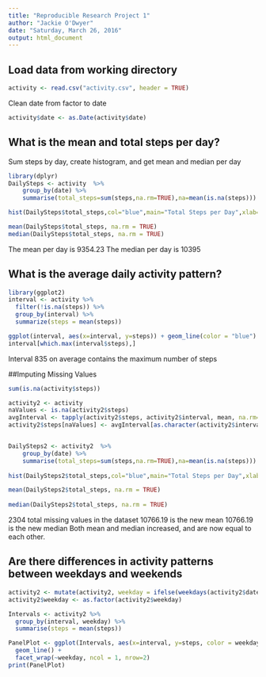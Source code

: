 ---
title: "Reproducible Research Project 1"
author: "Jackie O'Dwyer"
date: "Saturday, March 26, 2016"
output: html_document
---

## Load data from working directory
```{r echo = TRUE}
activity <- read.csv("activity.csv", header = TRUE)
```

Clean date from factor to date
```{r echo = TRUE}
activity$date <- as.Date(activity$date)
```

## What is the mean and total steps per day?
Sum steps by day, create histogram, and get mean and median per day
```{r}
library(dplyr)
DailySteps <- activity  %>% 
    group_by(date) %>%
    summarise(total_steps=sum(steps,na.rm=TRUE),na=mean(is.na(steps))) 

hist(DailySteps$total_steps,col="blue",main="Total Steps per Day",xlab="Total Steps")

mean(DailySteps$total_steps, na.rm = TRUE)
median(DailySteps$total_steps, na.rm = TRUE)

```
The mean per day is 9354.23
The median per day is 10395

## What is the average daily activity pattern?
``` {r}
library(ggplot2)
interval <- activity %>%
  filter(!is.na(steps)) %>%
  group_by(interval) %>%
  summarize(steps = mean(steps))

ggplot(interval, aes(x=interval, y=steps)) + geom_line(color = "blue")
interval[which.max(interval$steps),]
```
Interval 835 on average contains the maximum number of steps

##Imputing Missing Values
``` {r}
sum(is.na(activity$steps))

activity2 <- activity
naValues <- is.na(activity2$steps)
avgInterval <- tapply(activity2$steps, activity2$interval, mean, na.rm=TRUE, simplify=TRUE)
activity2$steps[naValues] <- avgInterval[as.character(activity2$interval[naValues])]


DailySteps2 <- activity2  %>% 
    group_by(date) %>%
    summarise(total_steps=sum(steps,na.rm=TRUE),na=mean(is.na(steps))) 
    
hist(DailySteps2$total_steps,col="blue",main="Total Steps per Day",xlab="Total Steps")

mean(DailySteps2$total_steps, na.rm = TRUE)
 
median(DailySteps2$total_steps, na.rm = TRUE)
```
2304 total missing values in the dataset
10766.19 is the new mean
10766.19 is the new median 
Both mean and median increased, and are now equal to each other.

## Are there differences in activity patterns between weekdays and weekends

``` {r}
activity2 <- mutate(activity2, weekday = ifelse(weekdays(activity2$date) == "Saturday" | weekdays(activity2$date) == "Sunday", "weekend", "weekday"))
activity2$weekday <- as.factor(activity2$weekday)

Intervals <- activity2 %>%
  group_by(interval, weekday) %>%
  summarise(steps = mean(steps))

PanelPlot <- ggplot(Intervals, aes(x=interval, y=steps, color = weekday)) +
  geom_line() +
  facet_wrap(~weekday, ncol = 1, nrow=2)
print(PanelPlot)
```
